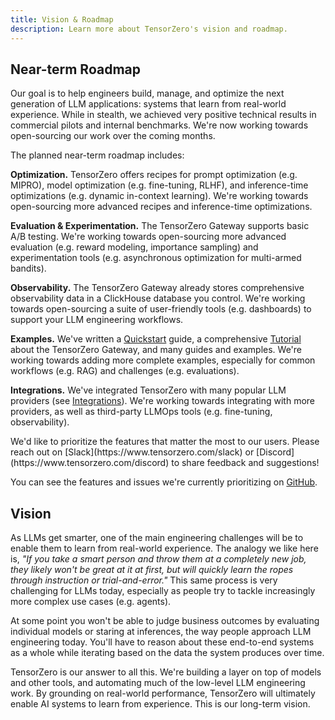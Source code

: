```yaml
---
title: Vision & Roadmap
description: Learn more about TensorZero's vision and roadmap.
---
```


## Near-term Roadmap

Our goal is to help engineers build, manage, and optimize the next generation of LLM applications: systems that learn from real-world experience.
While in stealth, we achieved very positive technical results in commercial pilots and internal benchmarks.
We're now working towards open-sourcing our work over the coming months.

The planned near-term roadmap includes:

**Optimization.**
TensorZero offers recipes for prompt optimization (e.g. MIPRO), model optimization (e.g. fine-tuning, RLHF), and inference-time optimizations (e.g. dynamic in-context learning).
We're working towards open-sourcing more advanced recipes and inference-time optimizations.

**Evaluation & Experimentation.**
The TensorZero Gateway supports basic A/B testing.
We're working towards open-sourcing more advanced evaluation (e.g. reward modeling, importance sampling) and experimentation tools (e.g. asynchronous optimization for multi-armed bandits).

**Observability.**
The TensorZero Gateway already stores comprehensive observability data in a ClickHouse database you control.
We're working towards open-sourcing a suite of user-friendly tools (e.g. dashboards) to support your LLM engineering workflows.

**Examples.**
We've written a [Quickstart](/quickstart) guide, a comprehensive [Tutorial](/guides/advanced/tutorial) about the TensorZero Gateway, and many guides and examples.
We're working towards adding more complete examples, especially for common workflows (e.g. RAG) and challenges (e.g. evaluations).

**Integrations.**
We've integrated TensorZero with many popular LLM providers (see [Integrations](/guides/advanced/integrations)).
We're working towards integrating with more providers, as well as third-party LLMOps tools (e.g. fine-tuning, observability).

<Tip>
We'd like to prioritize the features that matter the most to our users.
Please reach out on [Slack](https://www.tensorzero.com/slack) or [Discord](https://www.tensorzero.com/discord) to share feedback and suggestions!

You can see the features and issues we're currently prioritizing on [GitHub](https://github.com/tensorzero/tensorzero/issues?q=is%3Aissue+is%3Aopen+label%3Apriority-high%2Cpriority-urgent).

</Tip>

## Vision

As LLMs get smarter, one of the main engineering challenges will be to enable them to learn from real-world experience.
The analogy we like here is, _"If you take a smart person and throw them at a completely new job, they likely won't be great at it at first, but will quickly learn the ropes through instruction or trial-and-error."_
This same process is very challenging for LLMs today, especially as people try to tackle increasingly more complex use cases (e.g. agents).

At some point you won't be able to judge business outcomes by evaluating individual models or staring at inferences, the way people approach LLM engineering today.
You'll have to reason about these end-to-end systems as a whole while iterating based on the data the system produces over time.

TensorZero is our answer to all this.
We're building a layer on top of models and other tools, and automating much of the low-level LLM engineering work.
By grounding on real-world performance, TensorZero will ultimately enable AI systems to learn from experience.
This is our long-term vision.
